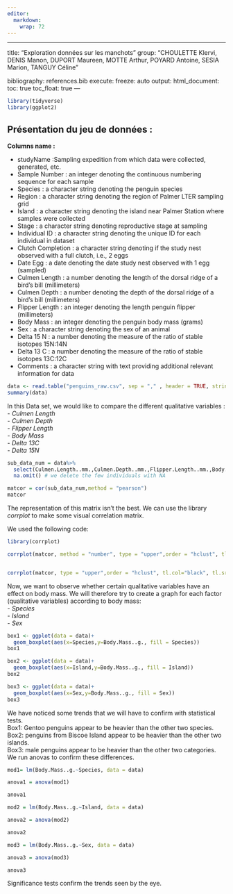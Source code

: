 ```yaml
---
editor: 
  markdown: 
    wrap: 72
---
```


------------------------------------------------------------------------

title: "Exploration données sur les manchots" group: "CHOULETTE Klervi,
DENIS Manon, DUPORT Maureen, MOTTE Arthur, POYARD Antoine, SESIA Marion,
TANGUY Céline"

bibliography: references.bib execute: freeze: auto output:
html_document: toc: true toc_float: true ---

```r
library(tidyverse)
library(ggplot2)
```

## Présentation du jeu de données :

**Columns name :**

-   studyName :Sampling expedition from which data were collected,
    generated, etc.\
-   Sample Number : an integer denoting the continuous numbering
    sequence for each sample\
-   Species : a character string denoting the penguin species\
-   Region : a character string denoting the region of Palmer LTER
    sampling grid\
-   Island : a character string denoting the island near Palmer Station
    where samples were collected\
-   Stage : a character string denoting reproductive stage at sampling\
-   Individual ID : a character string denoting the unique ID for each
    individual in dataset\
-   Clutch Completion : a character string denoting if the study nest
    observed with a full clutch, i.e., 2 eggs\
-   Date Egg : a date denoting the date study nest observed with 1 egg
    (sampled)\
-   Culmen Length : a number denoting the length of the dorsal ridge of
    a bird's bill (millimeters)\
-   Culmen Depth : a number denoting the depth of the dorsal ridge of a
    bird's bill (millimeters)\
-   Flipper Length : an integer denoting the length penguin flipper
    (millimeters)\
-   Body Mass : an integer denoting the penguin body mass (grams)\
-   Sex : a character string denoting the sex of an animal\
-   Delta 15 N : a number denoting the measure of the ratio of stable
    isotopes 15N:14N\
-   Delta 13 C : a number denoting the measure of the ratio of stable
    isotopes 13C:12C\
-   Comments : a character string with text providing additional
    relevant information for data

```r
data <- read.table("penguins_raw.csv", sep = "," , header = TRUE, stringsAsFactors = T)
summary(data)
```

In this Data set, we would like to compare the different qualitative
variables :\
- *Culmen Length*\
- *Culmen Depth*\
- *Flipper Length*\
- *Body Mass*\
- *Delta 13C*\
- *Delta 15N*\

```r
sub_data_num = data%>%
  select(Culmen.Length..mm.,Culmen.Depth..mm.,Flipper.Length..mm.,Body.Mass..g.,Delta.13.C..o.oo.,Delta.15.N..o.oo.)%>%
  na.omit() # we delete the few individuals with NA

matcor = cor(sub_data_num,method = "pearson")
matcor
```

The representation of this matrix isn't the best. We can use the library
*corrplot* to make some visual correlation matrix.

We used the following code:

```r
library(corrplot)

corrplot(matcor, method = "number", type = "upper",order = "hclust", tl.col="black", tl.srt=45)


corrplot(matcor, type = "upper",order = "hclust", tl.col="black", tl.srt=45)

```

Now, we want to observe whether certain qualitative variables have an
effect on body mass. We will therefore try to create a graph for each
factor (qualitative variables) according to body mass:\
- *Species*\
- *Island*\
- *Sex*\

```r
box1 <- ggplot(data = data)+
  geom_boxplot(aes(x=Species,y=Body.Mass..g., fill = Species))
box1

box2 <- ggplot(data = data)+
  geom_boxplot(aes(x=Island,y=Body.Mass..g., fill = Island))
box2

box3 <- ggplot(data = data)+
  geom_boxplot(aes(x=Sex,y=Body.Mass..g., fill = Sex))
box3
```

We have noticed some trends that we will have to confirm with
statistical tests.\
Box1: Gentoo penguins appear to be heavier than the other two species.\
Box2: penguins from Biscoe Island appear to be heavier than the other
two islands.\
Box3: male penguins appear to be heavier than the other two categories.\
We run anovas to confirm these differences.\

```r
mod1= lm(Body.Mass..g.~Species, data = data)

anova1 = anova(mod1)

anova1

mod2 = lm(Body.Mass..g.~Island, data = data)

anova2 = anova(mod2)

anova2

mod3 = lm(Body.Mass..g.~Sex, data = data)

anova3 = anova(mod3)

anova3
```

Significance tests confirm the trends seen by the eye.
